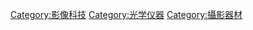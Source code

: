 {{Catnav|頁面分類|人类社会|科技|影像科技|摄影}}
{{Catnav|頁面分類|人类社会|科技|影像科技}}
{{Catnav|頁面分類|人类社会|知識|科技|影像科技}}
{{Catnav|頁面分類|人类社会|文化|电影|影像科技}}
{{Catnav|頁面分類|人文學科|艺术|視覺藝術|摄影}}
{{Catnav|頁面分類|人文學科|艺术|电影|影像科技}}

{{catmore}}
{{Commonscat|Photographic lenses}}

[[Category:影像科技|Category:影像科技]]
[[Category:光学仪器|Category:光学仪器]]
[[Category:攝影器材|Category:攝影器材]]